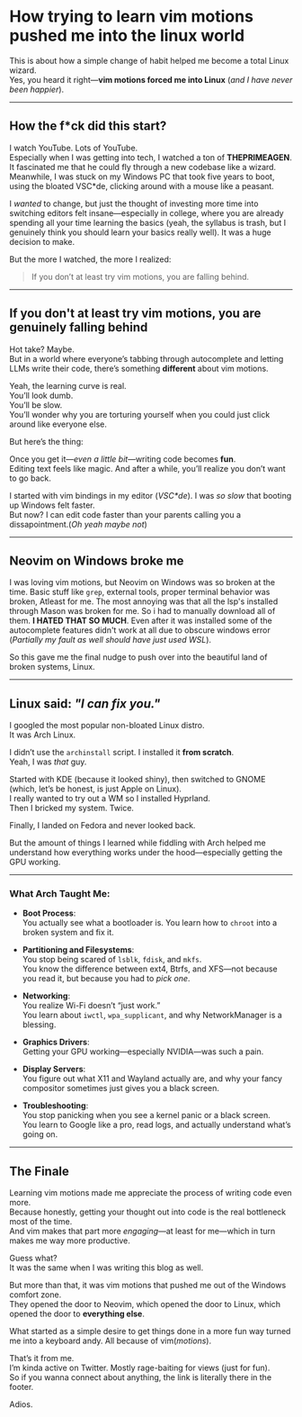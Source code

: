 # How trying to learn vim motions pushed me into the linux world

This is about how a simple change of habit helped me become a total Linux wizard.  
Yes, you heard it right—**vim motions forced me into Linux** (*and I have never been happier*).

---

## How the f\*ck did this start?

I watch YouTube. Lots of YouTube.  
Especially when I was getting into tech, I watched a ton of **THEPRIMEAGEN**. It fascinated me that he could fly through a new codebase like a wizard. Meanwhile, I was stuck on my Windows PC that took five years to boot, using the bloated VSC\*de, clicking around with a mouse like a peasant.

I *wanted* to change, but just the thought of investing more time into switching editors felt insane—especially in college, where you are already spending all your time learning the basics (yeah, the syllabus is trash, but I genuinely think you should learn your basics really well). It was a huge decision to make.

But the more I watched, the more I realized:

> If you don’t at least try vim motions, you are falling behind.

---

## If you don't at least try vim motions, you are genuinely falling behind

Hot take? Maybe.  
But in a world where everyone’s tabbing through autocomplete and letting LLMs write their code, there’s something **different** about vim motions.

Yeah, the learning curve is real.  
You’ll look dumb.  
You’ll be slow.  
You’ll wonder why you are torturing yourself when you could just click around like everyone else.

But here’s the thing:

Once you get it—*even a little bit*—writing code becomes **fun**.  
Editing text feels like magic.
And after a while, you’ll realize you don’t want to go back.

I started with vim bindings in my editor (*VSC\*de*). I was *so slow* that booting up Windows felt faster.  
But now? I can edit code faster than your parents calling you a dissapointment.(*Oh yeah maybe not*)

---

## Neovim on Windows broke me

I was loving vim motions, but Neovim on Windows was so broken at the time.
Basic stuff like `grep`, external tools, proper terminal behavior was broken, Atleast for me. The most annoying was that all the lsp's installed through Mason was broken for me. So i had to manually download all of them. **I HATED THAT SO MUCH**. Even after it was installed some of the autocomplete features didn't work at all due to obscure windows error (*Partially my fault as well should have just used WSL*).

So this gave me the final nudge to push over into the beautiful land of broken systems, Linux.

---

## Linux said: *"I can fix you."*

I googled the most popular non-bloated Linux distro.  
It was Arch Linux.

I didn’t use the `archinstall` script. I installed it **from scratch**.  
Yeah, I was *that* guy.

Started with KDE (because it looked shiny), then switched to GNOME (which, let’s be honest, is just Apple on Linux).  
I really wanted to try out a WM so I installed Hyprland.  
Then I bricked my system. Twice.

Finally, I landed on Fedora and never looked back.

But the amount of things I learned while fiddling with Arch helped me understand how everything works under the hood—especially getting the GPU working.

---

### What Arch Taught Me:

- **Boot Process**:  
  You actually see what a bootloader is. You learn how to `chroot` into a broken system and fix it.

- **Partitioning and Filesystems**:  
  You stop being scared of `lsblk`, `fdisk`, and `mkfs`.  
  You know the difference between ext4, Btrfs, and XFS—not because you read it, but because you had to *pick one*.

- **Networking**:  
  You realize Wi-Fi doesn’t “just work.”  
  You learn about `iwctl`, `wpa_supplicant`, and why NetworkManager is a blessing.

- **Graphics Drivers**:  
  Getting your GPU working—especially NVIDIA—was such a pain.

- **Display Servers**:  
  You figure out what X11 and Wayland actually are, and why your fancy compositor sometimes just gives you a black screen.

- **Troubleshooting**:  
  You stop panicking when you see a kernel panic or a black screen.  
  You learn to Google like a pro, read logs, and actually understand what’s going on.

---

## The Finale

Learning vim motions made me appreciate the process of writing code even more.  
Because honestly, getting your thought out into code is the real bottleneck most of the time.  
And vim makes that part more *engaging*—at least for me—which in turn makes me way more productive.

Guess what?  
It was the same when I was writing this blog as well.

But more than that, it was vim motions that pushed me out of the Windows comfort zone.  
They opened the door to Neovim, which opened the door to Linux, which opened the door to **everything else**.

What started as a simple desire to get things done in a more fun way turned me into a keyboard andy.
All because of vim(*motions*).

That’s it from me.  
I’m kinda active on Twitter. Mostly rage-baiting for views (just for fun).  
So if you wanna connect about anything, the link is literally there in the footer.

Adios.
